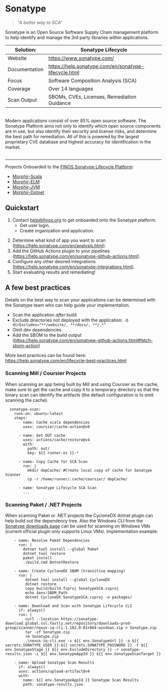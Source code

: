 # Sonatype 
> *"A better way to SCA"*

Sonatype is an Open Source Software Supply Chain management platform to help identify and manage the 3rd party libraries within applications. 


|Solution:|Sonatype Lifecycle|
|-|-|
|Website|https://www.sonatype.com/|
|Documentation|https://help.sonatype.com/en/sonatype-lifecycle.html|
|Focus| Software Composition Analysis (SCA)|
|Coverage|Over 14 languages|
|Scan Output|SBOMs, CVEs, Licenses, Remediation Guidance|

<br>
Modern applications consist of over 85% open source software. The Sonatype Platform aims not only to identify which open source components are in use, but also identify their security and license risks, and determine the best path for remediation. All of this is powered by the largest proprietary CVE database and highest accuracy for identification in the market.
<br><br>


***
Projects Onboarded to the [FINOS Sonatype Lifecycle Platform](https://finos.sonatype.app/):
- [Morphir-Scala](https://github.com/finos/morphir-scala)
- [Morphir-ELM](https://github.com/finos/morphir-elm)
- [Morphir-JVM](https://github.com/finos/morphir-jvm)
- [Morphir-Dotnet](https://github.com/finos/morphir-dotnet)


## Quickstart
1. Contact [help@finos.org](mailto:help@finos.org) to get onboarded onto the Sonatype platform.
    - Get user login.
    - Create organization and application.
<!-- FINOS owner will create users, create organization(s), and add new users to the appropriate role within the organization. -->
2. Determine what kind of app you want to scan (https://help.sonatype.com/en/analysis.html).
3. Add the GitHub Actions plugin to your pipelines (https://help.sonatype.com/en/sonatype-github-actions.html).
4. Configure any other desired integrations (https://help.sonatype.com/en/sonatype-integrations.html).
5. Start evaluating results and remediating!



## A few best practices
Details on the best way to scan your applications can be determined with the Sonatype team who can help guide your implementation. 
- Scan the application *after* build
- Exclude driectories not deployed with the application: `-D dirExcludes="**/website/, **/docs/, **/.*" `
- Omit dev dependencies
- Add the SBOM to the build output (https://help.sonatype.com/en/sonatype-github-actions.html#fetch-sbom-action)

More best practices can be found here: https://help.sonatype.com/en/lifecycle-best-practices.html


### Scanning Mill / Coursier Projects
When scanning an app being built by Mill and using Coursier as the cache, make sure to get the cache and copy it to a temporary directory so that the binary scan can identify the artifacts (the default configuration is to omit scanning the cache).
```
  sonatype-scan:
    runs-on: ubuntu-latest
    steps:
      - name: Cache scala dependencies
        uses: coursier/cache-action@v6

      - name: Get OUT cache
        uses: actions/cache/restore@v4
        with:
          path: out/
          key: ${{ runner.os }}-*
          
      - name: Copy Cache for SCA Scan
        run: |
          mkdir depCache/ #Create local copy of cache for Sonatype Scanner
          cp -r /home/runner/.cache/coursier/ depCache/

      - name: Sonatype Lifecycle SCA Scan
        ...
```


### Scanning Paket / .NET Projects
When scanning Paket or .NET projects the CycloneDX dotnet plugin can help build out the dependency tree. Also the Windows CLI from the [Sonatype downloads page](https://help.sonatype.com/en/download-and-compatibility.html) can be used for scanning on Windows VMs (current official plugin only supports Linux VMs). Implementation example: 
```
    - name: Resolve Paket Dependencies
      run: |
        dotnet tool install --global Paket
        dotnet tool restore
        paket install
        .\build.cmd DotnetRestore
        
    - name: Create CycloneDX SBOM (transitive mapping)
      run: |
         dotnet tool install --global CycloneDX
         dotnet restore
         copy build/build.fsproj SonatypeSCA.csproj
         echo $env:SBOM_Path
         dotnet CycloneDX SonatypeSCA.csproj -o packages/
    
    - name: Download and Scan with Sonatype Lifecycle CLI
      if: always()
      run: |
         curl --location https://sonatype-download.global.ssl.fastly.net/repository/downloads-prod-group/scanner/nexus-iq-cli-1.182.0-01+864-windows.zip > Sonatype.zip
         tar -xf Sonatype.zip
         rm Sonatype.zip
         .\nexus-iq-cli.exe -s ${{ env.SonatypeUrl }} -a ${{ secrets.SONATYPE_USER }}:${{ secrets.SONATYPE_PASSWORD }} -t ${{ env.SonatypeStage }} ${{ env.ExcludeDirectory }} -r sonatype-results.json -i ${{ env.SonatypeAppId }} ${{ env.SonatypeScanTarget }}

    - name: Upload Sonatype Scan Results
      if: always()
      uses: actions/upload-artifact@v4
      with:
        name: ${{ env.SonatypeAppId }} Sonatype Scan Results 
        path: sonatype-results.json
```


